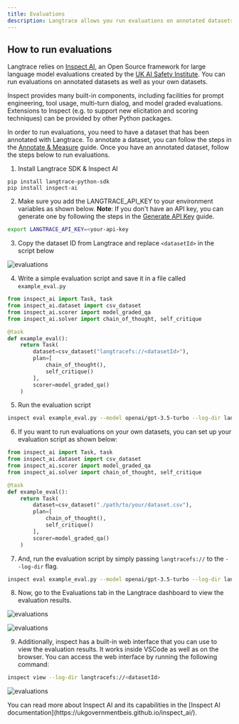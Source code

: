 ```yaml
---
title: Evaluations
description: Langtrace allows you run evaluations on annotated datasets aswell as your own datasets and get insights on the performance of your application.
---
```


## How to run evaluations

Langtrace relies on [Inspect AI](https://ukgovernmentbeis.github.io/inspect_ai/), an Open Source framework for large language model evaluations created by the [UK AI Safety Institute](https://www.gov.uk/government/news/ai-safety-institute-releases-new-ai-safety-evaluations-platform). You can run evaluations on annotated datasets as well as your own datasets.

Inspect provides many built-in components, including facilities for prompt engineering, tool usage, multi-turn dialog, and model graded evaluations. Extensions to Inspect (e.g. to support new elicitation and scoring techniques) can be provided by other Python packages.

In order to run evaluations, you need to have a dataset that has been annotated with Langtrace. To annotate a dataset, you can follow the steps in the [Annotate & Measure](/features/annotations) guide. Once you have an annotated dataset, follow the steps below to run evaluations.

1. Install Langtrace SDK & Inspect AI

```
pip install langtrace-python-sdk
pip install inspect-ai
```

2. Make sure you add the LANGTRACE_API_KEY to your environment variables as shown below. **Note**: If you don't have an API key, you can generate one by following the steps in the [Generate API Key](/quickstart) guide.

```bash
export LANGTRACE_API_KEY=<your-api-key
```

3. Copy the dataset ID from Langtrace and replace `<datasetId>` in the script below

![evaluations](/images/evaluations-1.png)

4. Write a simple evaluation script and save it in a file called `example_eval.py`

```python
from inspect_ai import Task, task
from inspect_ai.dataset import csv_dataset
from inspect_ai.scorer import model_graded_qa
from inspect_ai.solver import chain_of_thought, self_critique

@task
def example_eval():
    return Task(
        dataset=csv_dataset("langtracefs://<datasetId>"),
        plan=[
            chain_of_thought(),
            self_critique()
        ],
        scorer=model_graded_qa()
    )

```

5. Run the evaluation script

```bash
inspect eval example_eval.py --model openai/gpt-3.5-turbo --log-dir langtracefs://<datasetId>
```

6. If you want to run evaluations on your own datasets, you can set up your evaluation script as shown below:

```python
from inspect_ai import Task, task
from inspect_ai.dataset import csv_dataset
from inspect_ai.scorer import model_graded_qa
from inspect_ai.solver import chain_of_thought, self_critique

@task
def example_eval():
    return Task(
        dataset=csv_dataset("./path/to/your/dataset.csv"),
        plan=[
            chain_of_thought(),
            self_critique()
        ],
        scorer=model_graded_qa()
    )

```

7. And, run the evaluation script by simply passing `langtracefs://` to the `--log-dir` flag.

```bash
inspect eval example_eval.py --model openai/gpt-3.5-turbo --log-dir langtracefs://
```

8. Now, go to the Evaluations tab in the Langtrace dashboard to view the evaluation results.

![evaluations](/images/evaluations-2.png)

![evaluations](/images/evaluations-3.png)

9. Additionally, inspect has a built-in web interface that you can use to view the evaluation results. It works inside VSCode as well as on the browser. You can access the web interface by running the following command:

```bash
inspect view --log-dir langtracefs://<datasetId>
```

![evaluations](/images/inspect-view.png)

<Tip>
  You can read more about Inspect AI and its capabilities in the [Inspect AI
  documentation](https://ukgovernmentbeis.github.io/inspect_ai/).
</Tip>
